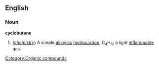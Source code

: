 ==English==
===Noun===
{{wikipedia}}
'''cyclobutane'''
#(''[[chemistry]]'') A simple [[alicyclic]] [[hydrocarbon]], C<sub>4</sub>H<sub>8</sub>; a light [[inflammable]] gas.
[[Category:Organic compounds]]